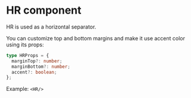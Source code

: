 
<Meta title="Components/Interface/HR/Overview" />

<style>{`

`}</style>

# HR component

HR is used as a horizontal separator.

You can customize top and bottom margins and make it use accent color using its props:

```typescript
type HRProps = {
  marginTop?: number;
  marginBottom?: number;
  accent?: boolean;
};
```

Example: ```<HR/>```

<Story id="components-interface-hr-all-stories--default" />
